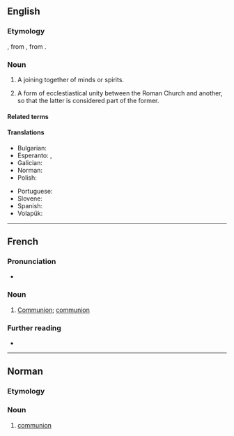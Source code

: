 {{also|Communion}}
==English==

===Etymology===
{{borrowing|en|fro|comunion}}, from {{etyl|la|en}} {{m|la|commūniō||communion}}, from {{m|la|commūnis}}.

===Noun===
{{en-noun}}

# A joining together of minds or spirits.
# {{lb|en|Roman Catholicism}} A form of ecclestiastical unity between the Roman Church and another, so that the latter is considered part of the former.

====Related terms====
{{rel3|communal|communicate|communion hall|community|union|lang=en}}

====Translations====
{{trans-top|a joining together of minds or spirits}}
* Bulgarian: {{t+|bg|единение|n}}
* Esperanto: {{t|eo|komuneco}}, {{t|eo|komunio}}
* Galician: {{t|gl|comuñón|f}}
* Norman: {{t|nrf|communion|f}} {{qualifier|Jersey}}
* Polish: {{t+|pl|komunia|f}}
{{trans-mid}}
* Portuguese: {{t+|pt|comunhão|f}}
* Slovene: {{t+|sl|občestvo|n}}
* Spanish: {{t+|es|comunión|f}}
* Volapük: {{t+|vo|komuin}}
{{trans-bottom}}

----

==French==

===Pronunciation===
* {{audio|Fr-communion.ogg|Audio|lang=fr}}

===Noun===
{{fr-noun|f}}
{{attention|fr|needs expansion}}

# [[Communion#English|Communion]]; [[communion#English|communion]]

===Further reading===
* {{R:TLFi}}

----

==Norman==

===Etymology===
{{rfe|lang=nrf}}

===Noun===
{{nrf-noun|f}}

# {{lb|nrf|Jersey}} [[#English|communion]]